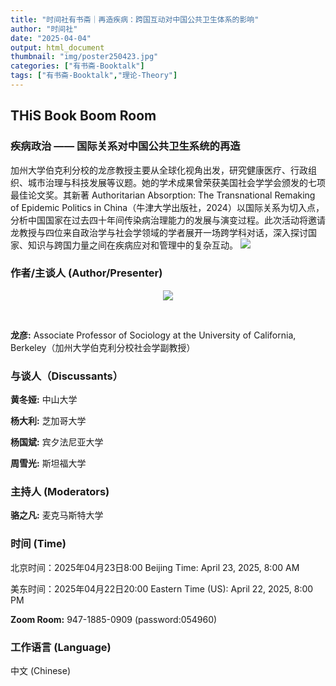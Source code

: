 ```yaml
---
title: "时间社有书斋｜再造疾病：跨国互动对中国公共卫生体系的影响"
author: "时间社"
date: "2025-04-04"
output: html_document
thumbnail: "img/poster250423.jpg"
categories: ["有书斋-Booktalk"]
tags: ["有书斋-Booktalk","理论-Theory"]
---
```


## THiS Book Boom Room

### 疾病政治 —— 国际关系对中国公共卫生系统的再造

加州大学伯克利分校的龙彦教授主要从全球化视角出发，研究健康医疗、行政组织、城市治理与科技发展等议题。她的学术成果曾荣获美国社会学学会颁发的七项最佳论文奖。其新著 Authoritarian Absorption: The Transnational Remaking of Epidemic Politics in China（牛津大学出版社，2024）以国际关系为切入点，分析中国国家在过去四十年间传染病治理能力的发展与演变过程。此次活动将邀请龙教授与四位来自政治学与社会学领域的学者展开一场跨学科对话，深入探讨国家、知识与跨国力量之间在疾病应对和管理中的复杂互动。
![](/img/logo1.png)

### 作者/主谈人 (Author/Presenter)

<center>
![](/img/longyan2.jpg)
</center>
<br>

**龙彦:** Associate Professor of Sociology at the University of California, Berkeley（加州大学伯克利分校社会学副教授）

### 与谈人（Discussants）

**黄冬娅:** 中山大学

**杨大利:** 芝加哥大学

**杨国斌:** 宾夕法尼亚大学

**周雪光:** 斯坦福大学 

### 主持人 (Moderators)

**骆之凡:** 麦克马斯特大学

### 时间 (Time)

北京时间：2025年04月23日8:00   Beijing Time: April 23, 2025, 8:00 AM

美东时间：2025年04月22日20:00    Eastern Time (US): April 22, 2025, 8:00 PM

**Zoom Room:** 947-1885-0909 (password:054960)

### 工作语言 (Language)

中文 (Chinese)